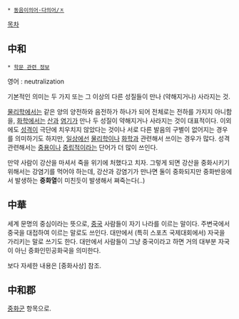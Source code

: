  * [[동음이의어·다의어/ㅈ]]

[[목차]]
== 中和 ==
 * [[학문 관련 정보]]

영어 : neutralization

기본적인 의미는 두 가지 또는 그 이상의 다른 성질들이 만나 (약해지거나) 사라지는 것.

[[물리학]]에서는 같은 양의 양전하와 음전하가 하나가 되어 전체로는 전하를 가지지 아니함을, [[화학]]에서는 [[산]]과 [[염기]]가 만나 두 성질이 약해지거나 사라지는 것이 대표적이다. 이외에도 [[성격]]이 극단에 치우치지 않았다는 것이나 서로 다른 발음의 구별이 없어지는 경우를 의미하기도 하지만, [[일상]]에선 [[물리학]]이나 [[화학]]과 관련해서 쓰이는 경우가 많다. 성격 관련해서는 [[중용]]이나 [[중립]]적이라는 단어가 더 많이 쓰인다.

만약 사람이 강산을 마셔서 죽을 위기에 처했다고 치자. 그렇게 되면 강산을 중화시키기 위해서는 강염기를 먹어야 하는데, 강산과 강염기가 만나면 둘이 중화되지만 중화반응에서 발생하는 '''중화열'''이 미친듯이 발생해서 쪄죽는다(..)
== 中華 ==
세계 문명의 중심이라는 뜻으로, [[중국]] 사람들이 자기 나라를 이르는 말이다. 주변국에서 중국을 대접하여 이르는 말로도 쓰인다. 대만에서 (특히 스포츠 국제대회에서) 자국을 가리키는 말로 쓰기도 한다. 대만에서 사람들이 그냥 중국이라고 하면 거의 대부분 자국이 아닌 중화인민공화국을 의미한다.

보다 자세한 내용은 [중화사상] 참조.

== 中和郡 ==
[[중화군]] 항목으로.

